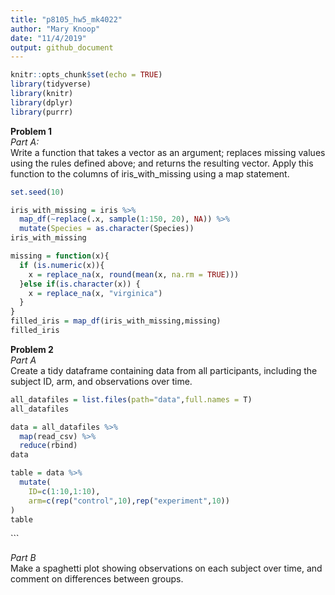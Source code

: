 ```yaml
---
title: "p8105_hw5_mk4022"
author: "Mary Knoop"
date: "11/4/2019"
output: github_document
---
```


```r
knitr::opts_chunk$set(echo = TRUE)
library(tidyverse)
library(knitr)
library(dplyr)
library(purrr)
```

**Problem 1**  
*Part A:*  
Write a function that takes a vector as an argument; replaces missing values using the rules defined above; and returns the resulting vector. Apply this function to the columns of iris_with_missing using a map statement.

```r
set.seed(10)

iris_with_missing = iris %>% 
  map_df(~replace(.x, sample(1:150, 20), NA)) %>%
  mutate(Species = as.character(Species))
iris_with_missing

missing = function(x){
  if (is.numeric(x)){
    x = replace_na(x, round(mean(x, na.rm = TRUE)))
  }else if(is.character(x)) {
    x = replace_na(x, "virginica")
  }
}
filled_iris = map_df(iris_with_missing,missing)
filled_iris

```

**Problem 2**  
*Part A*  
Create a tidy dataframe containing data from all participants, including the subject ID, arm, and observations over time. 
```r
all_datafiles = list.files(path="data",full.names = T) 
all_datafiles

data = all_datafiles %>% 
  map(read_csv) %>% 
  reduce(rbind)
data

table = data %>% 
  mutate(
    ID=c(1:10,1:10),
    arm=c(rep("control",10),rep("experiment",10))
)
table


```

```

*Part B*  
Make a spaghetti plot showing observations on each subject over time, and comment on differences between groups. 







